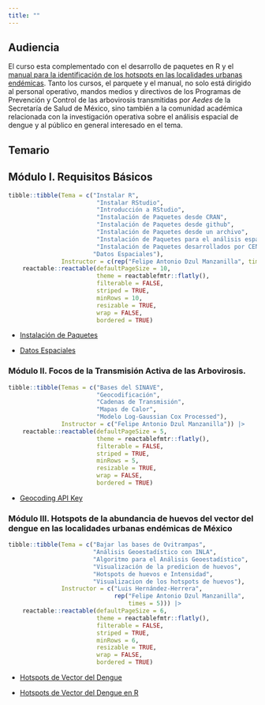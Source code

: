 ```yaml
---
title: ""
---
```


## Audiencia

El curso esta complementado con el desarrollo de paquetes en R y el [manual para la identificación de los hotspots en las localidades urbanas endémicas](https://fdzul.github.io/manual_hotspots/). Tanto los cursos, el parquete y el manual, no solo está dirigido al personal operativo, mandos medios y directivos de los Programas de Prevención y Control de las arbovirosis transmitidas por *Aedes* de la Secretaría de Salud de México, sino también a la comunidad académica relacionada con la investigación operativa sobre el análisis espacial de dengue y al público en general interesado en el tema.

## Temario

## Módulo I. Requisitos Básicos

```r
tibble::tibble(Tema = c("Instalar R",
                         "Instalar RStudio",
                         "Introducción a RStudio",
                         "Instalación de Paquetes desde CRAN",
                         "Instalación de Paquetes desde github",
                         "Instalación de Paquetes desde un archivo",
                         "Instalación de Paquetes para el análisis espacial",
                         "Instalación de Paquetes desarrollados por CENAPRECE-InDRE",
                        "Datos Espaciales"),
               Instructor = c(rep("Felipe Antonio Dzul Manzanilla", times = 9))) |>
    reactable::reactable(defaultPageSize = 10,
                         theme = reactablefmtr::flatly(),
                         filterable = FALSE,
                         striped = TRUE,
                         minRows = 10,
                         resizable = TRUE, 
                         wrap = FALSE, 
                         bordered = TRUE)

```

-   [Instalación de Paquetes](https://calm-hummingbird-41cb33.netlify.app/talks/pkg_installation/#/)

-   [Datos Espaciales](https://calm-hummingbird-41cb33.netlify.app/talks/spatial_data/#/)


### Módulo II. Focos de la Transmisión Activa de las Arbovirosis.

```r
tibble::tibble(Temas = c("Bases del SINAVE",
                         "Geocodificación",
                         "Cadenas de Transmisión",
                         "Mapas de Calor",
                         "Modelo Log-Gaussian Cox Processed"),
               Instructor = c("Felipe Antonio Dzul Manzanilla")) |>
    reactable::reactable(defaultPageSize = 5,
                         theme = reactablefmtr::flatly(),
                         filterable = FALSE,
                         striped = TRUE,
                         minRows = 5,
                         resizable = TRUE, 
                         wrap = FALSE, 
                         bordered = TRUE)
```

- [Geocoding API Key](https://fancy-arithmetic-194be1.netlify.app/talks/api_key_google/#/title-slide)


### Módulo III. Hotspots de la abundancia de huevos del vector del dengue en las localidades urbanas endémicas de México

```r
tibble::tibble(Tema = c("Bajar las bases de Ovitrampas",
                        "Análisis Geoestadístico con INLA",
                        "Algoritmo para el Análisis Geoestadístico",
                        "Visualización de la predicion de huevos",
                        "Hotspots de huevos e Intensidad",
                        "Visualizacion de los hotspots de huevos"),
               Instructor = c("Luis Hernández-Herrera",
                              rep("Felipe Antonio Dzul Manzanilla", 
                                  times = 5))) |>
    reactable::reactable(defaultPageSize = 6,
                         theme = reactablefmtr::flatly(),
                         filterable = FALSE,
                         striped = TRUE,
                         minRows = 6,
                         resizable = TRUE, 
                         wrap = FALSE, 
                         bordered = TRUE)

```

-   [Hotspots de Vector del Dengue](https://animated-longma-729cee.netlify.app/talks/hotspots_eggs/#1)

-   [Hotspots de Vector del Dengue en R](https://animated-longma-729cee.netlify.app/talks/hotspots_eggs_r/#1)

